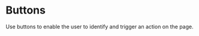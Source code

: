 
# Buttons

Use buttons to enable the user to identify and trigger an action on the page.

<ExternalButton
    type="storybook"
    href="https://pendo-io.github.io/components/?path=/docs/components-button--docs"
/>
<ExternalButton
    type="figma"
    href="https://www.figma.com/design/ZrRkcXFK5gTSjXyffal9Ch/%F0%9F%8C%88-Prism-Components?node-id=2-11&m=dev"
/>

<ContentTabs />
